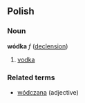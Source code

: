 ==Polish==
===Noun===
'''wódka''' ''f'' ([[Wiktionary Appendix:Polish hard feminine noun declension|declension]])
# [[vodka]]

===Related terms===
* [[wódczana]] (adjective)